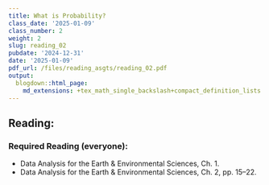```yaml
---
title: What is Probability?
class_date: '2025-01-09'
class_number: 2
weight: 2
slug: reading_02
pubdate: '2024-12-31'
date: '2025-01-09'
pdf_url: /files/reading_asgts/reading_02.pdf
output:
  blogdown::html_page:
    md_extensions: +tex_math_single_backslash+compact_definition_lists
---
```

## Reading:

### Required Reading (everyone):

* Data Analysis for the Earth & Environmental Sciences, Ch. 1.
* Data Analysis for the Earth & Environmental Sciences, Ch. 2, pp. 15--22.

